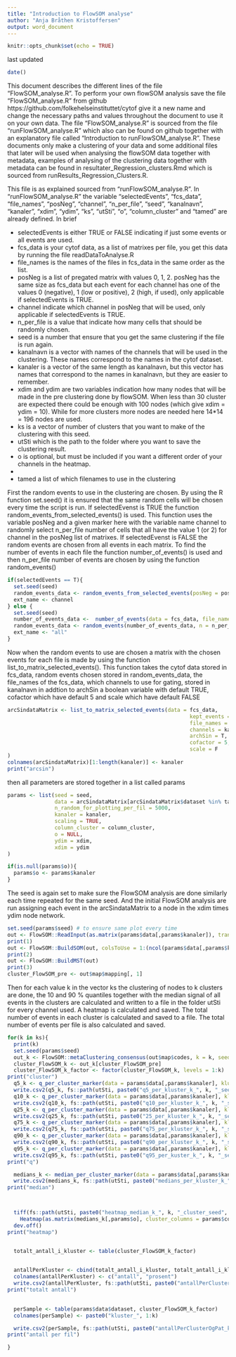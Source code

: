 ```yaml
---
title: "Introduction to FlowSOM analyse"
author: "Anja Bråthen Kristoffersen"
output: word_document
---
```


```r
knitr::opts_chunk$set(echo = TRUE)
```

last updated

```r
date()
```

This document describes the different lines of the file "FlowSOM_analyse.R". To perform your own flowSOM analysis save the file "FlowSOM_analyse.R" from github https://github.com/folkehelseinstituttet/cytof give it a new name and change the necessary paths and values throughout the document to use it on your own data. The file "FlowSOM_analyse.R" is sourced from the file "runFlowSOM_analyse.R" which also can be found on github together with an explanatory file called "Introduction to runFlowSOM_analyse.R". These documents only make a clustering of your data and some additional files that later will be used when analysing the flowSOM data together with metadata, examples of analysing of the clustering data together with metadata can be found in resultater_Regression_clusters.Rmd which is sourced from runResults_Regression_Clusters.R. 


This file is as explained sourced from "runFlowSOM_analyse.R". In "runFlowSOM_analyse.R" the variable "selectedEvents", "fcs_data", "file_names", "posNeg", "channel", "n_per_file", "seed", "kanalnavn", "kanaler", "xdim", "ydim", "ks", "utSti", "o", "column_cluster" and "tamed" are already defined. In brief

 * selectedEvents is either TRUE or FALSE indicating if just some events or all events are used.
 * fcs_data is your cytof data, as a list of matrixes per file, you get this data by running the file readDataToAnalyse.R
 * file_names is the names of the files in fcs_data in the same order as the list.
 * posNeg is a list of pregated matrix with values 0, 1, 2. posNeg has the same size as fcs_data but each event for each channel has one of the values 0 (negative), 1 (low or positive), 2 (high, if used), only applicable if selectedEvents is TRUE.  
 * channel indicate which channel in posNeg that will be used, only applicable if selectedEvents is TRUE. 
 * n_per_file is a value that indicate how many cells that should be randomly chosen.
 * seed is a number that ensure that you get the same clustering if the file is run again. 
 * kanalnavn is a vector with names of the channels that will be used in the clustering. These names correspond to the names in the cytof dataset.
 * kanaler is a vector of the same length as kanalnavn, but this vector has names that correspond to the names in kanalnavn, but they are easier to remember.
 * xdim and ydim are two variables indication how many nodes that will be made in the pre clustering done by flowSOM. When less than 30 cluster are expected there could be enough with 100 nodes (which give xdim = ydim = 10). While for more clusters more nodes are needed here 14*14 = 196 nodes are used.
 * ks is a vector of number of clusters that you want to make of the clustering with this seed. 
 * utSti which is the path to the folder where you want to save the clustering result.  
 * o is optional, but must be included if  you want a different order of your channels in the heatmap. 
 * 
 * tamed a list of which filenames to use in the clustering

First the random events to use in the clustering are chosen. By using the R function set.seed() it is ensured that the same random cells will be chosen every time the script is run. If selectedEvenst is TRUE the function random_events_from_selected_events() is used. This function uses the variable posNeg and a given marker here with the variable name channel to randomly select n_per_file number of cells that all have the value 1 (or 2) for channel in the posNeg list of matrixes. If selectedEvenst is FALSE the random events are chosen from all events in each matrix. To find the number of events in each file the function number_of_events() is used and then n_per_file number of events are chosen by using the function random_events()


```r
if(selectedEvents == T){
  set.seed(seed)
  random_events_data <- random_events_from_selected_events(posNeg = posNeg, marker = channel, n = n_per_file)
  ext_name <- channel
} else {
  set.seed(seed)
  number_of_events_data <-  number_of_events(data = fcs_data, file_names = file_names)
  random_events_data <- random_events(number_of_events_data, n = n_per_file)
  ext_name <- "all"
}
```

Now when the random events to use are chosen a matrix with the chosen events for each file is made by using the function list_to_matrix_selected_events(). This function takes the cytof data stored in fcs_data, random events chosen stored in random_events_data, the file_names of the fcs_data, which channels to use for gating, stored in kanalnavn in addtion to archSin a boolean variable with default TRUE, cofactor which have default 5 and scale which have default FALSE

```r
arcSindataMatrix <- list_to_matrix_selected_events(data = fcs_data, 
                                                          kept_events = random_events_data, 
                                                          file_names = file_names, 
                                                          channels = kanalnavn,
                                                          archSin = T, 
                                                          cofactor = 5, 
                                                          scale = F
)
colnames(arcSindataMatrix)[1:length(kanaler)] <- kanaler
print("arcsin")
```

then all parameters are stored together in a list called params

```r

params <- list(seed = seed,
               data = arcSindataMatrix[arcSindataMatrix$dataset %in% tamed, ],
               n_random_for_plotting_per_fil = 5000,
               kanaler = kanaler,
               scaling = TRUE,
               column_cluster = column_cluster,
               o = NULL,
               ydim = xdim,  
               xdim = ydim
)

if(is.null(params$o)){
  params$o <- params$kanaler
}
```

The seed is again set to make sure the FlowSOM analysis are done similarly each time repeated for the same seed. And the initial FlowSOM analysis are run assigning each event in the arcSindataMatrix to a node in the xdim times ydim node network. 

```r
set.seed(params$seed) # to ensure same plot every time
out <- FlowSOM::ReadInput(as.matrix(params$data[,params$kanaler]), transform = F, scale = params$scaling)
print(1)
out <- FlowSOM::BuildSOM(out, colsToUse = 1:(ncol(params$data[,params$kanaler])), xdim = params$xdim, ydim = params$ydim)
print(2)
out <- FlowSOM::BuildMST(out)
print(3)
cluster_FlowSOM_pre <- out$map$mapping[, 1]
```

Then for each value k in the vector ks the clustering of nodes to k clusters are done, the 10 and 90 % quantiles together with the median signal of all events in the clusters are calculated and written to a file in the folder utSti for every channel used. A heatmap is calculated and saved. The total number of events in each cluster is calculated and saved to a file. The total number of events per file is also calculated and saved. 

```r
for(k in ks){
  print(k)
  set.seed(params$seed)
  out_k <- FlowSOM::metaClustering_consensus(out$map$codes, k = k, seed = params$seed)
  cluster_FlowSOM_k <- out_k[cluster_FlowSOM_pre]
  cluster_FlowSOM_k_factor <- factor(cluster_FlowSOM_k, levels = 1:k)
print("cluster")
  q5_k <- q_per_cluster_marker(data = params$data[,params$kanaler], kluster = cluster_FlowSOM_k, probs = 0.05)
  write.csv2(q5_k, fs::path(utSti, paste0("q5_per_kluster_k_", k, "_seed", params$seed, ext_name, ".csv")))
  q10_k <- q_per_cluster_marker(data = params$data[,params$kanaler], kluster = cluster_FlowSOM_k, probs = 0.1)
  write.csv2(q10_k, fs::path(utSti, paste0("q10_per_kluster_k_", k, "_seed", params$seed, ext_name, ".csv")))
  q25_k <- q_per_cluster_marker(data = params$data[,params$kanaler], kluster = cluster_FlowSOM_k, probs = 0.25)
  write.csv2(q25_k, fs::path(utSti, paste0("25_per_kluster_k_", k, "_seed", params$seed, ext_name, ".csv")))
  q75_k <- q_per_cluster_marker(data = params$data[,params$kanaler], kluster = cluster_FlowSOM_k, probs = 0.75)
  write.csv2(q75_k, fs::path(utSti, paste0("q75_per_kluster_k_", k, "_seed", params$seed, ext_name, ".csv")))
  q90_k <- q_per_cluster_marker(data = params$data[,params$kanaler], kluster = cluster_FlowSOM_k, probs = 0.9)
  write.csv2(q90_k, fs::path(utSti, paste0("q90_per_kluster_k_", k, "_seed", params$seed, ext_name, ".csv")))
  q95_k <- q_per_cluster_marker(data = params$data[,params$kanaler], kluster = cluster_FlowSOM_k, probs = 0.95)
  write.csv2(q95_k, fs::path(utSti, paste0("q95_per_kuster_k_", k, "_seed", params$seed, ext_name, ".csv")))
print("q")

  medians_k <- median_per_cluster_marker(data = params$data[,params$kanaler], kluster = cluster_FlowSOM_k)
  write.csv2(medians_k, fs::path(utSti, paste0("medians_per_kluster_k_", k, "_seed", params$seed, ext_name, ".csv")))
print("median")



  tiff(fs::path(utSti, paste0("heatmap_median_k_", k, "_cluster_seed", seed, ext_name, ".tiff")), width = 1000, height = 800)
    Heatmap(as.matrix(medians_k[,params$o], cluster_columns = params$column_cluster))
  dev.off()
print("heatmap")


  totalt_antall_i_kluster <- table(cluster_FlowSOM_k_factor)
  

  antallPerKluster <- cbind(totalt_antall_i_kluster, totalt_antall_i_kluster/nrow(params$data))
  colnames(antallPerKluster) <- c("antall", "prosent")
  write.csv2(antallPerKluster, fs::path(utSti, paste0("antallPerCluster_k_", k, "_seed", params$seed, ext_name, ".csv")))
print("totalt antall")

  
  perSample <- table(params$data$dataset, cluster_FlowSOM_k_factor)
  colnames(perSample) <- paste0("kluster_", 1:k)

  write.csv2(perSample, fs::path(utSti, paste0("antallPerClusterOgPat_k_", k, "_seed", params$seed, ext_name, ".csv")))
print("antall per fil")

}
```
  